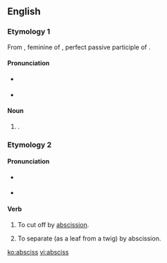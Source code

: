 ==English==

===Etymology 1===
From {{etyl|la|en}} {{term|abscissa|lang=la}}, feminine of {{term|abscissus|lang=la}}, perfect passive participle of {{term|abscindo|abscindō|cut asunder|lang=la}}.

====Pronunciation====
* {{a|RP}} {{IPA|/ˈæb.sɪs/}}
* {{a|US}} {{IPA|/ˈæb.sɪs/}}

====Noun====
{{en-noun|es}}

# {{alternate form of |abscissa}}.

===Etymology 2===
{{back-form|abscission}}

====Pronunciation====
* {{a|RP}} {{IPA|/əbˈsɪs/}}
* {{a|US}} {{IPA|/æbˈsɪs/}}
{{rfap|UK|UK}}

====Verb====
{{en-verb|absciss|es}}

# {{transitive}} To cut off by [[abscission]].
# {{intransitive}} To separate (as a leaf from a twig) by abscission.

[[ko:absciss]]
[[vi:absciss]]